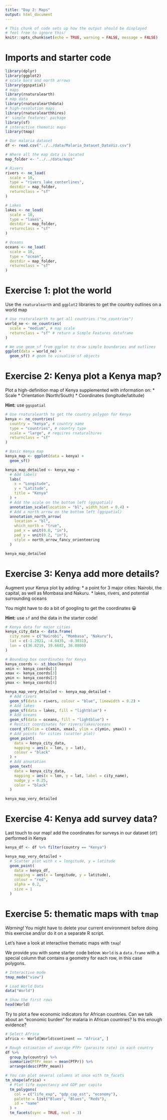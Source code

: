```yaml
---
title: "Day 2: Maps"
output: html_document
---
```


```r
# This chunk of code sets up how the output should be displayed
# feel free to ignore this!
knitr::opts_chunk$set(echo = TRUE, warning = FALSE, message = FALSE)
```

# Imports and starter code

```r
library(dplyr)
library(ggplot2)
# scale bars and north arrows
library(ggspatial)
# maps
library(rnaturalearth)
# map data
library(rnaturalearthdata)
# high-resolution maps
library(rnaturalearthhires)
#' simple features' package
library(sf)
# interactive thematic maps
library(tmap)

# Our malaria dataset
df <- read.csv("../../data/Malaria_Dataset_DataViz.csv")

# Where all the map data is located
map_folder <- "../../data/maps"

# Rivers
rivers <- ne_load(
  scale = 10,
  type = "rivers_lake_centerlines",
  destdir = map_folder,
  returnclass = "sf"
)

# Lakes
lakes <- ne_load(
  scale = 10,
  type = "lakes",
  destdir = map_folder,
  returnclass = "sf"
)

# Oceans
oceans <- ne_load(
  scale = 10,
  type = "ocean",
  destdir = map_folder,
  returnclass = "sf"
)
```

# Exercise 1: plot the world

Use the ```rnaturalearth``` and ```ggplot2``` libraries to get the country outlines on a world map

```r
# Use rnaturalearth to get all countries ("ne_countries")
world_ne <- ne_countries(
  scale = "medium", # map scale
  returnclass = "sf" # return a Simple Features dataframe
)

# We use geom_sf from ggplot to draw simple boundaries and outlines
ggplot(data = world_ne) +
  geom_sf() # geom to visualise sf objects
```

# Exercise 2: Kenya plot a Kenya map?

Plot a high-definition map of Kenya supplemented with information on:
 * Scale
 * Orientation (North/South)
 * Coordinates (longitude/latitude)

**Hint:** use ```ggspatial```

```r
# Use rnaturalearth to get the country polygon for Kenya
kenya <- ne_countries(
  country = "kenya", # country name
  type = "countries", # country type
  scale = "large", # requires rnaturalhires
  returnclass = "sf"
)

# Basic Kenya map
kenya_map <- ggplot(data = kenya) +
  geom_sf()

kenya_map_detailed <- kenya_map +
  # Add labels
  labs(
    x = "Longitude",
    y = "Latitude",
    title = "Kenya"
  ) +
  # Add the scale on the bottom left (ggspatial)
  annotation_scale(location = "bl", width_hint = 0.4) +
  # Add a north arrow on the bottom left (ggspatial)
  annotation_north_arrow(
    location = "bl",
    which_north = "true",
    pad_x = unit(0.0, "in"),
    pad_y = unit(0.2, "in"),
    style = north_arrow_fancy_orienteering
  )

kenya_map_detailed
```

# Exercise 3: Kenya add more details?

Augment your Kenya plot by adding:
 * a point for 3 major cities: Nairobi, the capital, as well as Mombasa and Nakuru.
 * lakes, rivers, and potential surrounding oceans

You might have to do a bit of googling to get the coordinates 😀

**Hint:** use ```sf``` and the data in the starter code!

```r
# Kenya data for major cities
kenya_city_data <- data.frame(
  city_name = c("Nairobi", "Mombasa", "Nakuru"),
  lat = c(-1.2921, -4.0435, -0.3031),
  lon = c(36.8219, 39.6682, 36.0800)
)

# Bounding box coordinates for Kenya
kenya_coords <- st_bbox(kenya)
xmin <- kenya_coords[1]
xmax <- kenya_coords[3]
ymin <- kenya_coords[2]
ymax <- kenya_coords[4]

kenya_map_very_detailed <- kenya_map_detailed +
  # Add rivers
  geom_sf(data = rivers, colour = "blue", linewidth = 0.2) +
  # Add lakes
  geom_sf(data = lakes, fill = "lightblue") +
  # Add oceans
  geom_sf(data = oceans, fill = "lightblue") +
  # Restict coordinates for rivers/lakes/oceans
  coord_sf(xlim = c(xmin, xmax), ylim = c(ymin, ymax)) +
  # Add points for cities (scatter plot)
  geom_point(
    data = kenya_city_data,
    mapping = aes(x = lon, y = lat),
    colour = "black"
  ) +
  # Add annotation
  geom_text(
    data = kenya_city_data,
    mapping = aes(x = lon, y = lat, label = city_name),
    nudge_y = 0.25,
    color = "black"
  )

kenya_map_very_detailed
```

# Exercise 4: Kenya add survey data?

Last touch to our map! add the coordinates for surveys in our dataset (```df```) performed in Kenya

```r
kenya_df <- df %>% filter(country == "Kenya")

kenya_map_very_detailed +
  # Scatter plot with x = longitude, y = latitude
  geom_point(
    data = kenya_df,
    mapping = aes(x = longitude, y = latitude),
    colour = "red",
    alpha = 0.2,
    size = 1
  )
```

# Exercise 5: thematic maps with ```tmap```

*Warning!* You might have to delete your current environment before doing this exercise and/or do it on a separate R script.

Let's have a look at interactive thematic maps with ```tmap```!

We provide you with some starter code below. ```World``` is a ```data.frame``` with a special column that contains a geometry for each row, in this case polygons.

```r
# Interactive mode
tmap_mode("view")

# Load World Data
data("World")

# Show the first rows
head(World)
```

Try to plot a few economic indicators for African countries. Can we talk about an "economic burden" for malaria in African countries? Is this enough evidence?

```r
# Select Africa
africa <- World[World$continent == "Africa", ]

# Rough estimation of average PfPr (parasite rate) in each country
df %>%
  group_by(country) %>%
  summarize(PfPr_mean = mean(PfPr)) %>%
  arrange(desc(PfPr_mean))

# You can plot several columns at once with tm_facets
tm_shape(africa) +
  # Plot life expectancy and GDP per capita
  tm_polygons(
    col = c("life_exp", "gdp_cap_est", "economy"),
    palette = list("Blues", "Blues", "Reds"),
    id = "name"
  ) +
  tm_facets(sync = TRUE, ncol = 3)
```